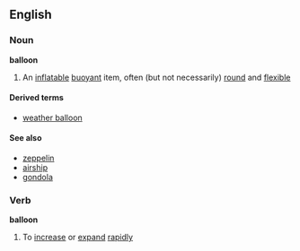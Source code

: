 ==English==

===Noun===
'''balloon'''

# An [[inflatable]] [[buoyant]] item, often (but not necessarily) [[round]] and [[flexible]]

====Derived terms====
*[[weather balloon]]

====See also====
*[[zeppelin]]
*[[airship]]
*[[gondola]]

===Verb===
'''balloon'''

# To [[increase]] or [[expand]] [[rapid]]ly